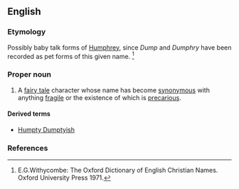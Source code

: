 ==English==
{{wikipedia}}
===Etymology===
Possibly baby talk forms of [[Humphrey]], since  ''Dump'' and ''Dumphry'' have been recorded as pet forms of this given name. <ref> E.G.Withycombe: The Oxford Dictionary of English Christian Names. Oxford University Press 1971. </ref>

===Proper noun===
{{en-proper noun}}
#A [[fairy tale]] character whose name has become [[synonymous]] with anything [[fragile]] or the existence of which is [[precarious]].

====Derived terms====
*[[Humpty Dumptyish]]

===References===
<references/>